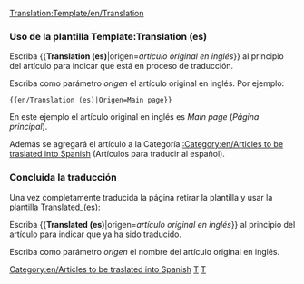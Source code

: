 <noinclude>[[Translation:Template/en/Translation]]</noinclude>{{en/Ambox| type  = notice
| image = en/Wiki letter.png
| text  = Este artículo está siendo traducido del inglés. Puedes colaborar ayudando a su [{{SERVER}}{{localurl:{{NAMESPACE}}:{{PAGENAME}}|action=edit}} redacción].
<p>Use el [[en/Wiki/Manual of Style|Manual de Estilo]] para una correcta edición.<br/>
Recuerde quitar esta plantilla una vez que el artículo haya sido correctamente traducido.<br/>
<strong>Artículo original en inglés:</strong> <includeonly>[{{SERVER}}{{localurl:{{NAMESPACE}}:{{{origen}}}|action=view}} {{{origen}}}]</includeonly></p>
}}
<includeonly>[[Category:en/Articles to be traslated into Spanish]]</includeonly>

<noinclude>
===Uso de la plantilla Template:Translation (es)===
Escriba <nowiki>{{</nowiki>'''Translation (es)'''|origen=''artículo original en inglés''<nowiki>}}</nowiki> al principio del artículo para indicar que está en proceso de traducción.
<p>Escriba como parámetro ''origen'' el artículo original en inglés. Por ejemplo:</p>
<pre>{{en/Translation (es)|Origen=Main page}}</pre>
En este ejemplo el artículo original en inglés es ''Main page'' (''Página principal'').
<p>Además se agregará el artículo a la Categoría [[:Category:en/Articles to be traslated into Spanish]] (Artículos para traducir al español).</p>

===Concluida la traducción===
Una vez completamente traducida la página retirar la plantilla y usar la plantilla Translated_(es):

Escriba <nowiki>{{</nowiki>'''Translated (es)'''|origen=''artículo original en inglés''<nowiki>}}</nowiki> al principio del artículo para indicar que ya ha sido traducido.
<p>Escriba como parámetro ''origen'' el nombre del artículo original en inglés.</p>
[[Category:en/Templates|T]][[Category:en/Message boxes|T]]</noinclude>